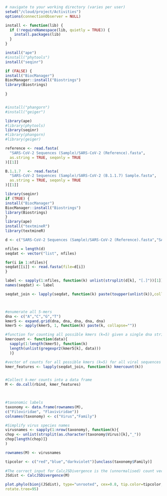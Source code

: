 ```r
# navigate to your working directory (varies per user)
setwd("/cloud/project/Activities")
options(connectionObserver = NULL)

install <- function(lib) {
  if (!requireNamespace(lib, quietly = TRUE)) {
    install.packages(lib)
  }
}

install("ape")
#install("phytools")
install("seqinr")

if (FALSE) {
install("BiocManager")
BiocManager::install("Biostrings")
library(Biostrings)
  
}


#install("phangorn")
#install("geiger")

library(ape)
#library(phytools)
library(seqinr)
#library(phangorn)
#library(geiger)
```

```r
reference <- read.fasta(
  "SARS-CoV-2 Sequences (Sample)/SARS-CoV-2 (Reference).fasta",
  as.string = TRUE, seqonly = TRUE
)[[1]]

B.1.1.7   <- read.fasta(
  "SARS-CoV-2 Sequences (Sample)/SARS-CoV-2 (B.1.1.7) Sample.fasta",
  as.string = TRUE, seqonly = TRUE
)[[1]]

```
```r

library(seqinr)
if (TRUE) {
install("BiocManager")
BiocManager::install("Biostrings")
library(Biostrings)
}
library(ape)
install("textmineR")
library(textmineR)

d <- c("SARS-CoV-2 Sequences (Sample)/SARS-CoV-2 (Reference).fasta","SARS-CoV-2 Sequences (Sample)/SARS-CoV-2 (B.1.1.7) Sample.fasta")

nfiles = length(d)
seqdat <- vector("list", nfiles)

for(i in 1:nfiles){
seqdat[[i]] <- read.fasta(file=d[i])
}

label <- sapply(1:nfiles, function(k) unlist(strsplit(d[k], "[.]"))[1])
names(seqdat) <- label

seqdat_join <- lapply(seqdat, function(k) paste(toupper(unlist(k)),collapse="") )



#enumerate all 5-mers
dna <- c("A","C","G","T")
kmer5 <- expand.grid(dna, dna, dna, dna, dna)
kmer5 <- apply(kmer5, 1, function(k) paste(k, collapse=""))

#function for counting all possible kmers (k=5) given a single dna string
kmercount <- function(data){
  sapply(1:length(kmer5), function(k)
  length(unlist(gregexpr2(kmer5[k], data)))
  )}

#vector of counts for all possible kmers (k=5) for all viral sequences
kmer_features <- lapply(seqdat_join, function(k) kmercount(k))


#Collect k-mer counts into a data frame
M <- do.call(rbind, kmer_features)
      


#taxonomic labels
taxonomy <- data.frame(rownames(M), 
c("Filoviridae", "Flaviviridae"))
colnames(taxonomy) <- c("Virus","Family")

#Simplify virus species names
virusnames <- sapply(1:nrow(taxonomy), function(k){
chop <- unlist(strsplit(as.character(taxonomy$Virus)[k],"_")) 
chop[length(chop)]}
)

rownames(M) <- virusnames

tipcolor <- c("red","blue","darkviolet")[unclass(taxonomy$Family)]
      
#The correct input for CalcJSDivergence is the (unnormalised) count vector
JSdist <- CalcJSDivergence(M)

plot.phylo(bionj(JSdist), type="unrooted", cex=0.8, tip.color=tipcolor,
rotate.tree=95)
      
      
```

